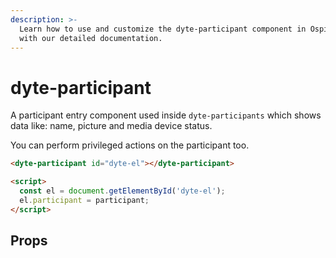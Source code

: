 ```yaml
---
description: >-
  Learn how to use and customize the dyte-participant component in Ospi's UI Kit
  with our detailed documentation.
---
```


# dyte-participant

A participant entry component used inside `dyte-participants` which shows data like:
name, picture and media device status.

You can perform privileged actions on the participant too.

```html
<dyte-participant id="dyte-el"></dyte-participant>

<script>
  const el = document.getElementById('dyte-el');
  el.participant = participant;
</script>
```

## Props

<PropsTable of="dyte-participant" />

<head>
  <title>UI Kit dyte-participant</title>
</head>
